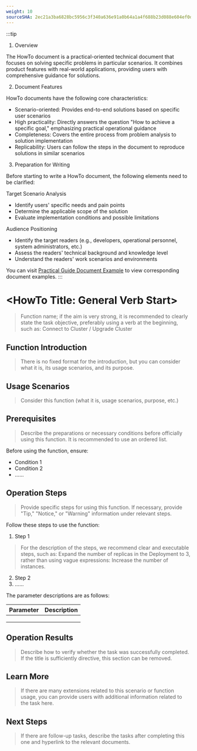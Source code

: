 ```yaml
---
weight: 10
sourceSHA: 2ec21a3ba6828bc5956c3f340a636e91a0b64a1a4f688b23d088e604ef0dfc32
---
```


:::tip
1. Overview

The HowTo document is a practical-oriented technical document that focuses on solving specific problems in particular scenarios. It combines product features with real-world applications, providing users with comprehensive guidance for solutions.

2. Document Features

HowTo documents have the following core characteristics:

- Scenario-oriented: Provides end-to-end solutions based on specific user scenarios
- High practicality: Directly answers the question "How to achieve a specific goal," emphasizing practical operational guidance
- Completeness: Covers the entire process from problem analysis to solution implementation
- Replicability: Users can follow the steps in the document to reproduce solutions in similar scenarios

3. Preparation for Writing

Before starting to write a HowTo document, the following elements need to be clarified:

Target Scenario Analysis

- Identify users' specific needs and pain points
- Determine the applicable scope of the solution
- Evaluate implementation conditions and possible limitations

Audience Positioning

- Identify the target readers (e.g., developers, operational personnel, system administrators, etc.)
- Assess the readers' technical background and knowledge level
- Understand the readers' work scenarios and environments

You can visit [Practical Guide Document Example](https://product-doc-guide.alauda.cn/template/howto/example.html) to view corresponding document examples.
:::

# \<HowTo Title: General Verb Start>

> Function name; if the aim is very strong, it is recommended to clearly state the task objective, preferably using a verb at the beginning, such as: Connect to Cluster / Upgrade Cluster

## Function Introduction

> There is no fixed format for the introduction, but you can consider what it is, its usage scenarios, and its purpose.

## Usage Scenarios

> Consider this function (what it is, usage scenarios, purpose, etc.)

## Prerequisites

> Describe the preparations or necessary conditions before officially using this function. It is recommended to use an ordered list.

Before using the function, ensure:

- Condition 1
- Condition 2
- ......

## Operation Steps

> Provide specific steps for using this function. If necessary, provide "Tip," "Notice," or "Warning" information under relevant steps.

Follow these steps to use the function:

1. Step 1

> For the description of the steps, we recommend clear and executable steps, such as: Expand the number of replicas in the Deployment to 3, rather than using vague expressions: Increase the number of instances.

2. Step 2
3. ......

The parameter descriptions are as follows:

| **Parameter** | **Description** |
| ------ | ------ |
|        |        |
|        |        |
|        |        |

## Operation Results

> Describe how to verify whether the task was successfully completed. If the title is sufficiently directive, this section can be removed.

## Learn More

> If there are many extensions related to this scenario or function usage, you can provide users with additional information related to the task here.

## Next Steps

> If there are follow-up tasks, describe the tasks after completing this one and hyperlink to the relevant documents.
